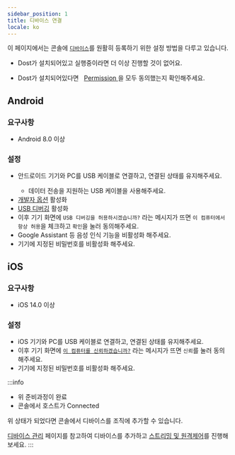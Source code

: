 ```yaml
---
sidebar_position: 1
title: 디바이스 연결
locale: ko
---
```



이 페이지에서는 콘솔에 [`디바이스`](../introduction#device)를 원활히 등록하기 위한 설정 방법을 다루고 있습니다.

<Tabs  defaultValue="android">
  <TabItem value="windows" label="Windows" default>
    <ul><li> Dost가 설치되어있고 실행중이라면 더 이상 진행할 것이 없어요.</li></ul>
  </TabItem>
  <TabItem value="macos" label="macOS">
    <ul><li> Dost가 설치되어있다면 &nbsp;
                    <a href="../host/get-started#troubleshoot">
                  Permission
                </a>
    을 모두 동의했는지 확인해주세요.</li></ul>
  </TabItem>
  <TabItem value="android" label="Android">
  <h2>Android</h2>
  <h3>요구사항</h3>
  <ul>
  <li>Android 8.0 이상</li>
  </ul>
  <h3>설정</h3>
  <ul>
  <li>안드로이드 기기와 PC를 USB 케이블로 연결하고, 연결된 상태를 유지해주세요.</li>
    <ul>
      <li>데이터 전송을 지원하는 USB 케이블을 사용해주세요.</li>
    </ul>
  <li><a href="https://developer.android.com/studio/debug/dev-options">개발자 옵션</a> 활성화</li>
  <li><a href="https://developer.android.com/studio/run/device#setting-up">USB 디버깅</a> 활성화</li>
  <li>이후 기기 화면에 <code>USB 디버깅을 허용하시겠습니까?</code> 라는 메시지가 뜨면 <code>이 컴퓨터에서 항상 허용</code>을 체크하고 <code>확인</code>을 눌러 동의해주세요.</li>
  <li>Google Assistant 등 음성 인식 기능을 비활성화 해주세요.</li>
  <li>기기에 지정된 비밀번호를 비활성화 해주세요.</li>
  </ul>

  </TabItem>
  <TabItem value="ios" label="iOS">
  <h2>iOS</h2>
  <h3>요구사항</h3>
  <ul>
    <li>iOS 14.0 이상</li>
  </ul>
  <h3>설정</h3>
  <ul>
  <li>iOS 기기와 PC를 USB 케이블로 연결하고, 연결된 상태를 유지해주세요.</li>
  <li>이후 기기 화면에 <code><a href="https://support.apple.com/ko-kr/HT202778">이 컴퓨터를 신뢰하겠습니까?</a></code> 라는 메시지가 뜨면 <code>신뢰</code>를 눌러 동의해주세요.</li>
  <li>기기에 지정된 비밀번호를 비활성화 해주세요.</li>
  </ul>
  </TabItem>
</Tabs>

:::info

- 위 준비과정이 완료
- 콘솔에서 호스트가 Connected

위 상태가 되었다면 콘솔에서 디바이스를 조직에 추가할 수 있습니다.

[디바이스 관리](/management/organization/device/device-management) 페이지를 참고하여 디바이스를 추가하고 [스트리밍 및 원격제어](streaming-and-remote-control/about)를 진행해보세요.
:::
